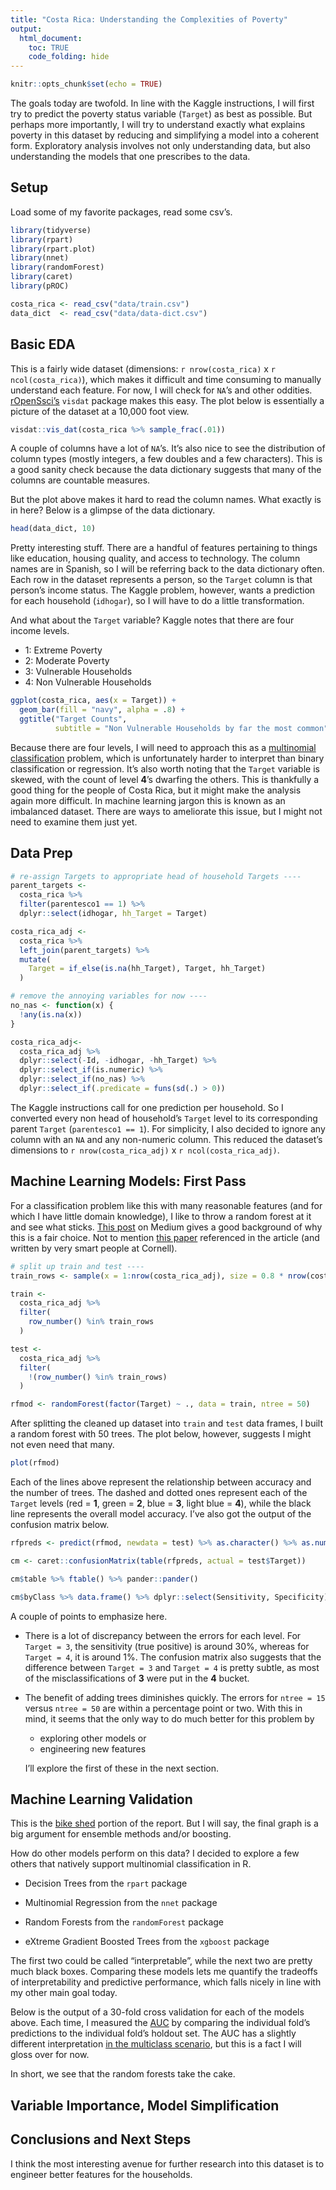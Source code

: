 ```yaml
---
title: "Costa Rica: Understanding the Complexities of Poverty"
output: 
  html_document:
    toc: TRUE
    code_folding: hide
---
```


```r
knitr::opts_chunk$set(echo = TRUE)
```

The goals today are twofold. In line with the Kaggle instructions, I will first 
try to predict the poverty status variable (`Target`) as best as possible. But 
perhaps more importantly, I will try to understand exactly what explains poverty 
in this dataset by reducing and simplifying a model into a coherent form. 
Exploratory analysis involves not only understanding data, but also 
understanding the models that one prescribes to the data.

## Setup

Load some of my favorite packages, read some csv's. 
```r
library(tidyverse)
library(rpart)
library(rpart.plot)
library(nnet)
library(randomForest)
library(caret)
library(pROC)

costa_rica <- read_csv("data/train.csv")
data_dict  <- read_csv("data/data-dict.csv")
```

## Basic EDA

This is a fairly wide dataset (dimensions: `r nrow(costa_rica)` x `r ncol(costa_rica)`), 
which makes it difficult and time consuming to manually understand each feature. For 
now, I will check for `NA`'s and other oddities. [rOpenSsci's](https://ropensci.org/) `visdat` 
package makes this easy. The plot below is essentially a picture of the 
dataset at a 10,000 foot view.

```r
visdat::vis_dat(costa_rica %>% sample_frac(.01))
```

A couple of columns have a lot of `NA`'s. It's also nice to see the distribution 
of column types (mostly integers, a few doubles and a few characters). This is a 
good sanity check because the data dictionary suggests that many of the 
columns are countable measures.

But the plot above makes it hard to read the column names. 
What exactly is in here? Below is a glimpse of the data dictionary.

```r
head(data_dict, 10)
```

Pretty interesting stuff. There are a handful of features pertaining to things 
like education, housing quality, and access to technology. The column names are 
in Spanish, so I will be referring back to the data dictionary often. Each row 
in the dataset represents a person, so the `Target` column is that person's 
income status. The Kaggle problem, however, wants a prediction for each 
household (`idhogar`), so I will have to do a little transformation.

And what about the `Target` variable? Kaggle notes that there are four income levels.

  * 1: Extreme Poverty  
  * 2: Moderate Poverty 
  * 3: Vulnerable Households 
  * 4: Non Vulnerable Households 

```r
ggplot(costa_rica, aes(x = Target)) + 
  geom_bar(fill = "navy", alpha = .8) + 
  ggtitle("Target Counts", 
          subtitle = "Non Vulnerable Households by far the most common")
```

Because there are four levels, I will need to approach this as a 
[multinomial classification](https://en.wikipedia.org/wiki/Multiclass_classification) problem, 
which is unfortunately harder to interpret than binary classification or regression. 
It's also worth noting that the `Target` variable is skewed, with the count of 
level **4**'s dwarfing the others. This is thankfully a good thing for the people of Costa Rica, 
but it might make the analysis again more difficult. In machine learning jargon this is known 
as an imbalanced dataset. There are ways to ameliorate this issue, but I might not need 
to examine them just yet.

## Data Prep

```r
# re-assign Targets to appropriate head of household Targets ----
parent_targets <- 
  costa_rica %>% 
  filter(parentesco1 == 1) %>%
  dplyr::select(idhogar, hh_Target = Target)

costa_rica_adj <- 
  costa_rica %>% 
  left_join(parent_targets) %>% 
  mutate(
    Target = if_else(is.na(hh_Target), Target, hh_Target)
  )

# remove the annoying variables for now ----
no_nas <- function(x) {
  !any(is.na(x))
}

costa_rica_adj<-
  costa_rica_adj %>% 
  dplyr::select(-Id, -idhogar, -hh_Target) %>%
  dplyr::select_if(is.numeric) %>%  
  dplyr::select_if(no_nas) %>% 
  dplyr::select_if(.predicate = funs(sd(.) > 0))
```

The Kaggle instructions call for one prediction per household. So I converted every non 
head of household's `Target` level to its corresponding parent `Target` (`parentesco1 == 1`). 
For simplicity, I also decided to ignore any column with an `NA` and any non-numeric 
column. This reduced the dataset's dimensions to `r nrow(costa_rica_adj)` x `r ncol(costa_rica_adj)`.


## Machine Learning Models: First Pass

For a classification problem like this with many reasonable features 
(and for which I have little domain knowledge), I like to throw a random forest at it and 
see what sticks. 
[This post](https://medium.com/rants-on-machine-learning/the-unreasonable-effectiveness-of-random-forests-f33c3ce28883) on 
Medium gives a good background of why this is a fair choice. Not to 
mention [this paper](http://lowrank.net/nikos/pubs/empirical.pdf) referenced in the 
article (and written by very smart people at Cornell). 

```r
# split up train and test ----
train_rows <- sample(x = 1:nrow(costa_rica_adj), size = 0.8 * nrow(costa_rica_adj))

train <- 
  costa_rica_adj %>% 
  filter(
    row_number() %in% train_rows
  )

test <-
  costa_rica_adj %>% 
  filter(
    !(row_number() %in% train_rows)
  )

rfmod <- randomForest(factor(Target) ~ ., data = train, ntree = 50)
```

After splitting the cleaned up dataset into `train` and `test` data frames, I built a 
random forest with 50 trees. The plot below, however, suggests I might not even need that many.

```r
plot(rfmod)
```

Each of the lines above represent the relationship between accuracy and the number 
of trees. The dashed and dotted ones represent each of the `Target` levels 
(red = **1**, green = **2**, blue = **3**, light blue = **4**), while the black line 
represents the overall model accuracy. I've also got the output of the confusion matrix below.

```r
rfpreds <- predict(rfmod, newdata = test) %>% as.character() %>% as.numeric()

cm <- caret::confusionMatrix(table(rfpreds, actual = test$Target))

cm$table %>% ftable() %>% pander::pander()

cm$byClass %>% data.frame() %>% dplyr::select(Sensitivity, Specificity) %>% t() %>% knitr::kable()
```

A couple of points to emphasize here. 

* There is a lot of discrepancy between the errors for each level. For `Target = 3`, 
the sensitivity (true positive) is around 30%, whereas for `Target = 4`, it is around 1%. 
The confusion matrix also suggests that the difference between `Target = 3` and `Target = 4` 
is pretty subtle, as most of the misclassifications of **3** were put in the **4** bucket.

* The benefit of adding trees diminishes quickly. The errors for `ntree = 15` versus 
`ntree = 50` are within a percentage point or two. With this in mind, it seems that 
the only way to do much better for this problem by
    * exploring other models or
    * engineering new features
    
    I'll explore the first of these in the next section.

## Machine Learning Validation

This is the [bike shed](https://en.wikipedia.org/wiki/Law_of_triviality) portion of 
the report. But I will say, the final graph is a big argument for ensemble methods and/or boosting.

How do other models perform on this data? I decided to explore a few others 
that natively support multinomial classification in R. 

* Decision Trees from the `rpart` package

* Multinomial Regression from the `nnet` package

* Random Forests from the `randomForest` package

* eXtreme Gradient Boosted Trees from the `xgboost` package

The first two could be called "interpretable", while the next two are pretty much 
black boxes. Comparing these models lets me quantify the tradeoffs of interpretability 
and predictive performance, which falls nicely in line with my other main goal today. 

Below is the output of a 30-fold cross validation for each of the models above. Each time, I measured the [AUC](https://en.wikipedia.org/wiki/Receiver_operating_characteristic#Area_under_the_curve) by 
comparing the individual fold's predictions to the individual fold's holdout set. The AUC has a 
slightly different interpretation 
[in the multiclass scenario](https://stats.stackexchange.com/questions/2151/how-to-plot-roc-curves-in-multiclass-classification), 
but this is a fact I will gloss over for now.

In short, we see that the random forests take the cake. 

## Variable Importance, Model Simplification

## Conclusions and Next Steps

I think the most interesting avenue for further research into this dataset is to 
engineer better features for the households.